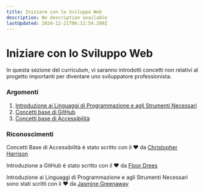 ```yaml
---
title: Iniziare con lo Sviluppo Web
description: No description available
lastUpdated: 2024-12-21T06:11:54.209Z
---
```


# Iniziare con lo Sviluppo Web

In questa sezione del curriculum, vi saranno introdotti concetti non relativi al progetto importanti per diventare uno sviluppatore professionista.

### Argomenti

1. [Introduzione ai Linguaggi di Programmazione e agli Strumenti Necessari](../1-intro-to-programming-languages/translations/README.it.md)
2. [Concetti base di GitHub](../2-github-basics/translations/README.it.md)
3. [Concetti base di Accessibilità](../3-accessibility/translations/README.it.md)

### Riconoscimenti

Concetti Base di Accessibilità è stato scritto con il ♥️ da [Christopher Harrison](https://twitter.com/geektrainer)

Introduzione a GitHub è stato scritto con il ♥️ da [Floor Drees](https://twitter.com/floordrees)

Introduzione ai Linguaggi di Programmazione e agli Strumenti Necessari sono stati scritti con il  ♥️ da [Jasmine Greenaway](https://twitter.com/paladique)

